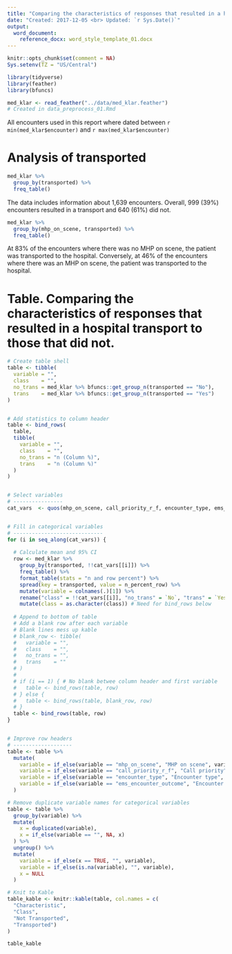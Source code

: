 ```yaml
---
title: "Comparing the characteristics of responses that resulted in a hospital transport to those that did not. Results from MedStar/Klarus MIH Program Data."
date: "Created: 2017-12-05 <br> Updated: `r Sys.Date()`"
output:
  word_document:
    reference_docx: word_style_template_01.docx
---
```


```r
knitr::opts_chunk$set(comment = NA)
Sys.setenv(TZ = "US/Central")
```

```r
library(tidyverse)
library(feather)
library(bfuncs)
```

```r
med_klar <- read_feather("../data/med_klar.feather")
# Created in data_preprocess_01.Rmd
```

All encounters used in this report where dated between `r min(med_klar$encounter)` and `r max(med_klar$encounter)`

# Analysis of transported

```r
med_klar %>% 
  group_by(transported) %>% 
  freq_table()
```

The data includes information about 1,639 encounters. Overall, 999 (39%) encounters resulted in a transport and 640 (61%) did not.

```r
med_klar %>% 
  group_by(mhp_on_scene, transported) %>% 
  freq_table()
```

At 83% of the encounters where there was no MHP on scene, the patient was transported to the hospital. Conversely, at 46% of the encounters where there was an MHP on scene, the patient was transported to the hospital.

# Table. Comparing the characteristics of responses that resulted in a hospital transport to those that did not.

```r
# Create table shell
table <- tibble(
  variable = "",
  class    = "",
  no_trans = med_klar %>% bfuncs::get_group_n(transported == "No"),
  trans    = med_klar %>% bfuncs::get_group_n(transported == "Yes")
)


# Add statistics to column header
table <- bind_rows(
  table,
  tibble(
    variable = "",
    class    = "",
    no_trans = "n (Column %)",
    trans    = "n (Column %)"
  )
)


# Select variables
# ----------------
cat_vars  <- quos(mhp_on_scene, call_priority_r_f, encounter_type, ems_encounter_outcome)


# Fill in categorical variables
# -----------------------------
for (i in seq_along(cat_vars)) {
  
  # Calculate mean and 95% CI
  row <- med_klar %>% 
    group_by(transported, !!cat_vars[[i]]) %>% 
    freq_table() %>% 
    format_table(stats = "n and row percent") %>% 
    spread(key = transported, value = n_percent_row) %>% 
    mutate(variable = colnames(.)[1]) %>% 
    rename("class" = !!cat_vars[[i]], "no_trans" = `No`, "trans" = `Yes`) %>% 
    mutate(class = as.character(class)) # Need for bind_rows below
  
  # Append to bottom of table
  # Add a blank row after each variable
  # Blank lines mess up kable
  # blank_row <- tibble(
  #   variable = "",
  #   class    = "",
  #   no_trans = "",
  #   trans    = ""
  # )
  # 
  # if (i == 1) { # No blank betwee column header and first variable
  #   table <- bind_rows(table, row) 
  # } else {
  #   table <- bind_rows(table, blank_row, row)
  # }
  table <- bind_rows(table, row)
}


# Improve row headers
# -------------------
table <- table %>%
  mutate(
    variable = if_else(variable == "mhp_on_scene", "MHP on scene", variable),
    variable = if_else(variable == "call_priority_r_f", "Call priority", variable),
    variable = if_else(variable == "encounter_type", "Encounter type", variable),
    variable = if_else(variable == "ems_encounter_outcome", "Encounter outcome", variable)
  )

# Remove duplicate variable names for categorical variables
table <- table %>%
  group_by(variable) %>%
  mutate(
    x = duplicated(variable),
    x = if_else(variable == "", NA, x)
  ) %>%
  ungroup() %>%
  mutate(
    variable = if_else(x == TRUE, "", variable),
    variable = if_else(is.na(variable), "", variable),
    x = NULL
  )
```

```r
# Knit to Kable
table_kable <- knitr::kable(table, col.names = c(
  "Characteristic",
  "Class",
  "Not Transported", 
  "Transported")
)

table_kable
```







